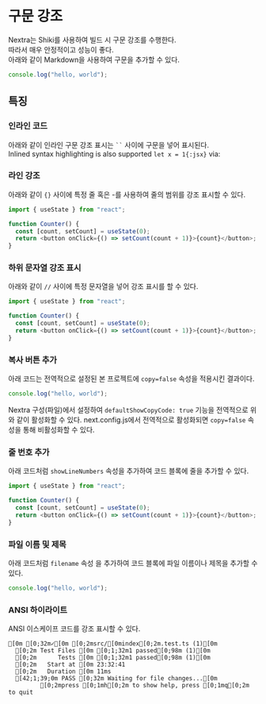 
# 구문 강조

Nextra는 Shiki를 사용하여 빌드 시 구문 강조를 수행한다.  
따라서 매우 안정적이고 성능이 좋다.  
아래와 같이 Markdown을 사용하여 구문을 추가할 수 있다.

```js
console.log("hello, world");
```

## 특징

### 인라인 코드

아래와 같이 인라인 구문 강조 표시는 ` `` ` 사이에 구문을 넣어 표시된다.  
Inlined syntax highlighting is also supported `let x = 1{:jsx}` via:

### 라인 강조

아래와 같이 `{}` 사이에 특정 줄 혹은 -를 사용하여 줄의 범위를 강조 표시할 수 있다.

```js {1,4-5}
import { useState } from "react";

function Counter() {
  const [count, setCount] = useState(0);
  return <button onClick={() => setCount(count + 1)}>{count}</button>;
}
```

### 하위 문자열 강조 표시

아래와 같이 `//` 사이에 특정 문자열을 넣어 강조 표시를 할 수 있다.

```js /useState/
import { useState } from "react";

function Counter() {
  const [count, setCount] = useState(0);
  return <button onClick={() => setCount(count + 1)}>{count}</button>;
}
```

### 복사 버튼 추가

아래 코드는 전역적으로 설정된 본 프로젝트에 `copy=false` 속성을 적용시킨 결과이다.

```js copy=false
console.log("hello, world");
```

Nextra 구성(파일)에서 설정하여 `defaultShowCopyCode: true` 기능을 전역적으로 위와 같이 활성화할 수 있다.
next.config.js에서 전역적으로 활성화되면 `copy=false` 속성을 통해 비활성화할 수 있다.

### 줄 번호 추가

아래 코드처럼 `showLineNumbers` 속성을 추가하여 코드 블록에 줄을 추가할 수 있다.

```js showLineNumbers
import { useState } from "react";

function Counter() {
  const [count, setCount] = useState(0);
  return <button onClick={() => setCount(count + 1)}>{count}</button>;
}
```

### 파일 이름 및 제목

아래 코드처럼 `filename` 속성 을 추가하여 코드 블록에 파일 이름이나 제목을 추가할 수 있다.

```js filename="example.js"
console.log("hello, world");
```

### ANSI 하이라이트

ANSI 이스케이프 코드를 강조 표시할 수 있다.

```ansi
[0m [0;32m✓[0m [0;2msrc/[0mindex[0;2m.test.ts (1)[0m
  [0;2m Test Files [0m [0;1;32m1 passed[0;98m (1)[0m
  [0;2m      Tests [0m [0;1;32m1 passed[0;98m (1)[0m
  [0;2m   Start at [0m 23:32:41
  [0;2m   Duration [0m 11ms
  [42;1;39;0m PASS [0;32m Waiting for file changes...[0m
         [0;2mpress [0;1mh[0;2m to show help, press [0;1mq[0;2m to quit
```
